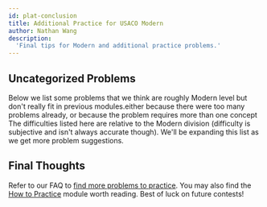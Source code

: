 ```yaml
---
id: plat-conclusion
title: Additional Practice for USACO Modern
author: Nathan Wang
description:
  'Final tips for Modern and additional practice problems.'
---
```


## Uncategorized Problems

Below we list some problems that we think are roughly Modern level but don't
really fit in previous modules.<Asterisk>either because there were too many
problems already, or because the problem requires more than one
concept</Asterisk> The difficulties listed here are relative to the Modern
division (difficulty is subjective and isn't always accurate though). We'll be
expanding this list as we get more problem suggestions.

<Problems problems="problems" />

## Final Thoughts

Refer to our FAQ to
[find more problems to practice](/general/usaco-faq#q-where-can-i-find-more-practice-problems).
You may also find the [How to Practice](/general/practicing)
module worth reading. Best of luck on future contests!
